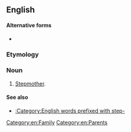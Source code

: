 ==English==

====Alternative forms====
*{{l|en|stepmum}} {{q|Britain, Australia, Canada, New England}}

===Etymology===
{{prefix|en|step|mom}}

===Noun===
{{en-noun}}

# {{lb|en|US|informal}} [[stepmother|Stepmother]].

====See also====
* [[:Category:English words prefixed with step-]]
[[Category:en:Family]]
[[Category:en:Parents]]